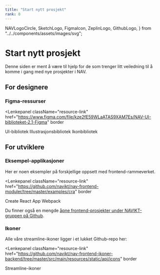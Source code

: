 ```yaml
---
title: "Start nytt prosjekt"
rank: 0
---
```


  NAVLogoCircle,
  SketchLogo,
  FigmaIcon,
  ZeplinLogo,
  GithubLogo,
} from "../../components/assets/images/svg";

# Start nytt prosjekt

<Ingress>
  Denne siden er ment å være til hjelp for de som trenger litt veiledning til å
  komme i gang med nye prosjekter i NAV.
</Ingress>

## For designere

### Figma-ressurser

<Lenkepanel
  className="resource-link"
  href="https://www.figma.com/file/kze2fE59WLaATAS9XAM7Es/NAV-UI-biblioteket-2.1-Figma"
  border
>
  <FigmaIcon />
  UI-bibliotek
</Lenkepanel>
<Lenkepanel
  className="resource-link"
  href="https://www.figma.com/file/Fqn33tUPirzG8jLsI7kpc4/NAV-illustrasjonsbiblioteket-2.1-Figma"
  border
>
  <FigmaIcon />
  Illustrasjons&shy;bibliotek
</Lenkepanel>
<Lenkepanel
  className="resource-link"
  href="https://www.figma.com/file/3AjAxeQP4uMFgqSazKXxOh/NAV-Ikonbiblioteket-Streamline"
  border
>
  <FigmaIcon />
  Ikon&shy;bibliotek
</Lenkepanel>

## For utviklere

### Eksempel-applikasjoner

Her er noen eksempler på forskjellige oppsett med frontend-rammeverket.

<Lenkepanel
  className="resource-link"
  href="https://github.com/navikt/nav-frontend-moduler/tree/master/examples/cra"
  border
>
  <GithubLogo />
  Create React App
</Lenkepanel>
<Lenkepanel
  className="resource-link"
  href="https://github.com/navikt/nav-frontend-moduler/tree/master/examples/webpack"
  border
>
  <GithubLogo />
  Webpack
</Lenkepanel>

Du finner også en mengde [åpne frontend-prosjekter under NAVIKT-gruppen på Github](https://github.com/navikt?utf8=✓&q=frontend&type=&language=).

### Ikoner

Alle våre streamline-ikoner ligger i et lukket Github-repo her:

<Lenkepanel
  className="resource-link"
  href="https://github.com/navikt/nav-frontend-ikoner-backend/tree/master/src/main/resources/static/api/icons"
  border
>
  <GithubLogo />
  Streamline-ikoner
</Lenkepanel>
